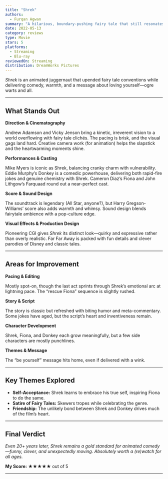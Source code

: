 ```yaml
---
title: "Shrek"
authors:
  - Furqan Agwan
summary: "A hilarious, boundary-pushing fairy tale that still resonates with heart, irreverence, and groundbreaking animation."
date: 2022-05-13
category: reviews
type: Movie
stars: 5
platforms:
  - Streaming
  - Blu-ray
reviewedOn: Streaming
distribution: DreamWorks Pictures
---
```


_Shrek_ is an animated juggernaut that upended fairy tale conventions while delivering comedy, warmth, and a message about loving yourself—ogre warts and all.

---

## What Stands Out

**Direction & Cinematography**

Andrew Adamson and Vicky Jenson bring a kinetic, irreverent vision to a world overflowing with fairy tale clichés. The pacing is brisk, and the visual gags land hard. Creative camera work (for animation) helps the slapstick and the heartwarming moments shine.

**Performances & Casting**

Mike Myers is iconic as Shrek, balancing cranky charm with vulnerability. Eddie Murphy’s Donkey is a comedic powerhouse, delivering both rapid-fire jokes and genuine chemistry with Shrek. Cameron Diaz’s Fiona and John Lithgow’s Farquaad round out a near-perfect cast.

**Score & Sound Design**

The soundtrack is legendary (All Star, anyone?), but Harry Gregson-Williams’ score also adds warmth and whimsy. Sound design blends fairytale ambience with a pop-culture edge.

**Visual Effects & Production Design**

Pioneering CGI gives _Shrek_ its distinct look—quirky and expressive rather than overly realistic. Far Far Away is packed with fun details and clever parodies of Disney and classic tales.

---

## Areas for Improvement

**Pacing & Editing**

Mostly spot-on, though the last act sprints through Shrek’s emotional arc at lightning pace. The “rescue Fiona” sequence is slightly rushed.

**Story & Script**

The story is classic but refreshed with biting humor and meta-commentary. Some jokes have aged, but the script’s heart and inventiveness remain.

**Character Development**

Shrek, Fiona, and Donkey each grow meaningfully, but a few side characters are mostly punchlines.

**Themes & Message**

The “be yourself” message hits home, even if delivered with a wink.

---

## Key Themes Explored

- **Self-Acceptance:** Shrek learns to embrace his true self, inspiring Fiona to do the same.
- **Satire of Fairy Tales:** Skewers tropes while celebrating the genre.
- **Friendship:** The unlikely bond between Shrek and Donkey drives much of the film’s heart.

---

## Final Verdict

_Even 20+ years later, Shrek remains a gold standard for animated comedy—funny, clever, and unexpectedly moving. Absolutely worth a (re)watch for all ages._

**My Score:** ★★★★★ out of 5

---
